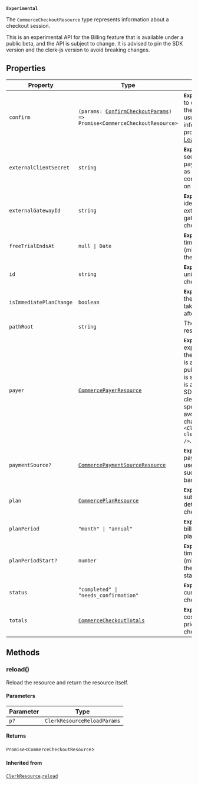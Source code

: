 **`Experimental`**

The `CommerceCheckoutResource` type represents information about a checkout session.

This is an experimental API for the Billing feature that is available under a public beta, and the API is subject to change. It is advised to pin the SDK version and the clerk-js version to avoid breaking changes.

## Properties

| Property                                                   | Type                                                                                                               | Description                                                                                                                                                                                                                                                                                                         | Overrides                                                           |
| ---------------------------------------------------------- | ------------------------------------------------------------------------------------------------------------------ | ------------------------------------------------------------------------------------------------------------------------------------------------------------------------------------------------------------------------------------------------------------------------------------------------------------------- | ------------------------------------------------------------------- |
| <a id="confirm"></a> `confirm`                             | <code>(params: [ConfirmCheckoutParams](confirm-checkout-params.mdx)) => Promise\<CommerceCheckoutResource\></code> | **`Experimental`** A function to confirm and finalize the checkout process, usually after payment information has been provided and validated. [Learn more.](#confirm)                                                                                                                                              | -                                                                   |
| <a id="externalclientsecret"></a> `externalClientSecret`   | `string`                                                                                                           | **`Experimental`** A client secret from an external payment provider (such as Stripe) used to complete the payment on the client-side.                                                                                                                                                                              | -                                                                   |
| <a id="externalgatewayid"></a> `externalGatewayId`         | `string`                                                                                                           | **`Experimental`** The identifier for the external payment gateway used for this checkout session.                                                                                                                                                                                                                  | -                                                                   |
| <a id="freetrialendsat"></a> `freeTrialEndsAt`             | <code>null \| Date</code>                                                                                          | **`Experimental`** Unix timestamp (milliseconds) of when the free trial ends.                                                                                                                                                                                                                                       | -                                                                   |
| <a id="id"></a> `id`                                       | `string`                                                                                                           | **`Experimental`** The unique identifier for the checkout session.                                                                                                                                                                                                                                                  | [`ClerkResource`](clerk-resource.mdx).[`id`](clerk-resource.mdx#id) |
| <a id="isimmediateplanchange"></a> `isImmediatePlanChange` | `boolean`                                                                                                          | **`Experimental`** Whether the plan change will take effect immediately after checkout.                                                                                                                                                                                                                             | -                                                                   |
| <a id="pathroot"></a> `pathRoot`                           | `string`                                                                                                           | The root path of the resource.                                                                                                                                                                                                                                                                                      | -                                                                   |
| <a id="payer"></a> `payer`                                 | [`CommercePayerResource`](commerce-payer-resource.mdx)                                                             | **`Experimental`** This is an experimental API for the Billing feature that is available under a public beta, and the API is subject to change. It is advised to pin the SDK version and the clerk-js version to a specific version to avoid breaking changes. Example: `<ClerkProvider clerkJsVersion="x.x.x" />`. | -                                                                   |
| <a id="paymentsource"></a> `paymentSource?`                | [`CommercePaymentSourceResource`](commerce-payment-source-resource.mdx)                                            | **`Experimental`** The payment source being used for the checkout, such as a credit card or bank account.                                                                                                                                                                                                           | -                                                                   |
| <a id="plan"></a> `plan`                                   | [`CommercePlanResource`](commerce-plan-resource.mdx)                                                               | **`Experimental`** The subscription plan details for the checkout.                                                                                                                                                                                                                                                  | -                                                                   |
| <a id="planperiod"></a> `planPeriod`                       | <code>"month" \| "annual"</code>                                                                                   | **`Experimental`** The billing period for the plan.                                                                                                                                                                                                                                                                 | -                                                                   |
| <a id="planperiodstart"></a> `planPeriodStart?`            | `number`                                                                                                           | **`Experimental`** Unix timestamp (milliseconds) of when the current period starts.                                                                                                                                                                                                                                 | -                                                                   |
| <a id="status"></a> `status`                               | <code>"completed" \| "needs_confirmation"</code>                                                                   | **`Experimental`** The current status of the checkout session.                                                                                                                                                                                                                                                      | -                                                                   |
| <a id="totals"></a> `totals`                               | [`CommerceCheckoutTotals`](commerce-checkout-totals.mdx)                                                           | **`Experimental`** The total costs, taxes, and other pricing details for the checkout.                                                                                                                                                                                                                              | -                                                                   |

## Methods

### reload()

Reload the resource and return the resource itself.

#### Parameters

| Parameter | Type                        |
| --------- | --------------------------- |
| `p?`      | `ClerkResourceReloadParams` |

#### Returns

`Promise`\<`CommerceCheckoutResource`\>

#### Inherited from

[`ClerkResource`](clerk-resource.mdx).[`reload`](clerk-resource.mdx#reload)
